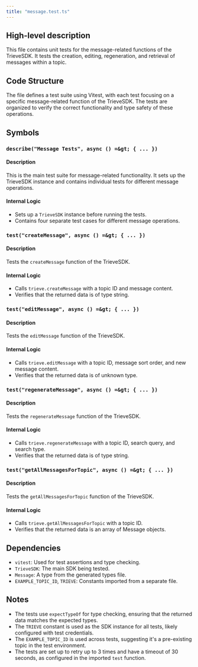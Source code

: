 ```yaml
---
title: "message.test.ts"
---
```


## High-level description
This file contains unit tests for the message-related functions of the TrieveSDK. It tests the creation, editing, regeneration, and retrieval of messages within a topic.

## Code Structure
The file defines a test suite using Vitest, with each test focusing on a specific message-related function of the TrieveSDK. The tests are organized to verify the correct functionality and type safety of these operations.

## Symbols

### `describe("Message Tests", async () =&gt; { ... })`
#### Description
This is the main test suite for message-related functionality. It sets up the TrieveSDK instance and contains individual tests for different message operations.

#### Internal Logic
- Sets up a `TrieveSDK` instance before running the tests.
- Contains four separate test cases for different message operations.

### `test("createMessage", async () =&gt; { ... })`
#### Description
Tests the `createMessage` function of the TrieveSDK.

#### Internal Logic
- Calls `trieve.createMessage` with a topic ID and message content.
- Verifies that the returned data is of type string.

### `test("editMessage", async () =&gt; { ... })`
#### Description
Tests the `editMessage` function of the TrieveSDK.

#### Internal Logic
- Calls `trieve.editMessage` with a topic ID, message sort order, and new message content.
- Verifies that the returned data is of unknown type.

### `test("regenerateMessage", async () =&gt; { ... })`
#### Description
Tests the `regenerateMessage` function of the TrieveSDK.

#### Internal Logic
- Calls `trieve.regenerateMessage` with a topic ID, search query, and search type.
- Verifies that the returned data is of type string.

### `test("getAllMessagesForTopic", async () =&gt; { ... })`
#### Description
Tests the `getAllMessagesForTopic` function of the TrieveSDK.

#### Internal Logic
- Calls `trieve.getAllMessagesForTopic` with a topic ID.
- Verifies that the returned data is an array of Message objects.

## Dependencies
- `vitest`: Used for test assertions and type checking.
- `TrieveSDK`: The main SDK being tested.
- `Message`: A type from the generated types file.
- `EXAMPLE_TOPIC_ID`, `TRIEVE`: Constants imported from a separate file.

## Notes
- The tests use `expectTypeOf` for type checking, ensuring that the returned data matches the expected types.
- The `TRIEVE` constant is used as the SDK instance for all tests, likely configured with test credentials.
- The `EXAMPLE_TOPIC_ID` is used across tests, suggesting it's a pre-existing topic in the test environment.
- The tests are set up to retry up to 3 times and have a timeout of 30 seconds, as configured in the imported `test` function.
